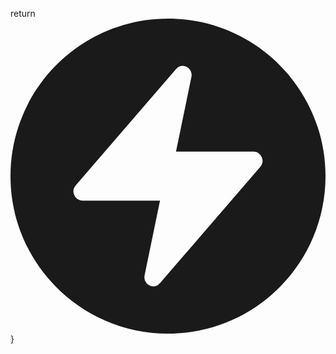   return <svg className={className} viewBox="0 0 20 20" fill="currentColor">
      <path
        fillRule="evenodd"
        clipRule="evenodd"
        d="M10 20c5.523 0 10-4.477 10-10S15.523 0 10 0 0 4.477 0 10s4.477 10 10 10zm1.445-16.668a.603.603 0 01.042.373l-.979 4.74h4.93c.108 0 .214.032.305.093a.578.578 0 01.208.252.604.604 0 01-.094.627l-6.375 7.389a.545.545 0 01-.674.13.573.573 0 01-.253-.268.603.603 0 01-.042-.373l.979-4.74h-4.93a.548.548 0 01-.305-.093.578.578 0 01-.208-.252.603.603 0 01.094-.627l6.375-7.389a.545.545 0 01.674-.13c.11.058.2.152.253.268z"
        fill="currentColor"
      />
  </svg>
}
